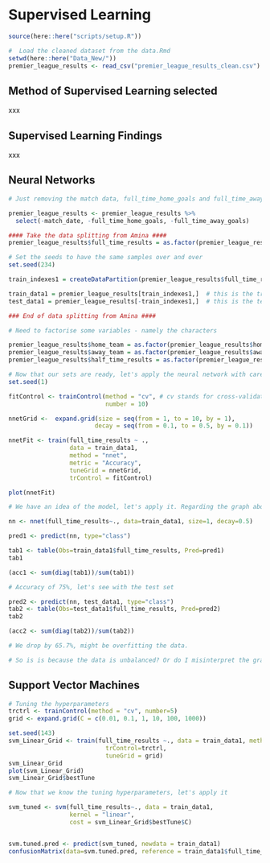 # Supervised Learning

```r
source(here::here("scripts/setup.R"))
```

```r
#  Load the cleaned dataset from the data.Rmd
setwd(here::here("Data_New/"))
premier_league_results <- read_csv("premier_league_results_clean.csv")
```

## Method of Supervised Learning selected

xxx

## Supervised Learning Findings

xxx

## Neural Networks

```r
# Just removing the match data, full_time_home_goals and full_time_away_goals

premier_league_results <- premier_league_results %>% 
  select(-match_date, -full_time_home_goals, -full_time_away_goals)

#### Take the data splitting from Amina ####
premier_league_results$full_time_results = as.factor(premier_league_results$full_time_results)

# Set the seeds to have the same samples over and over
set.seed(234)

train_indexes1 = createDataPartition(premier_league_results$full_time_results,p=0.8,list=FALSE)

train_data1 = premier_league_results[train_indexes1,]  # this is the training set
test_data1 = premier_league_results[-train_indexes1,]  # this is the test set

### End of data splitting from Amina ####

# Need to factorise some variables - namely the characters

premier_league_results$home_team = as.factor(premier_league_results$home_team)
premier_league_results$away_team = as.factor(premier_league_results$away_team)
premier_league_results$half_time_results = as.factor(premier_league_results$half_time_results)
```

```r
# Now that our sets are ready, let's apply the neural network with caret
set.seed(1)

fitControl <- trainControl(method = "cv", # cv stands for cross-validation 
                           number = 10)

nnetGrid <-  expand.grid(size = seq(from = 1, to = 10, by = 1),
                        decay = seq(from = 0.1, to = 0.5, by = 0.1))

nnetFit <- train(full_time_results ~ ., 
                 data = train_data1,
                 method = "nnet",
                 metric = "Accuracy",
                 tuneGrid = nnetGrid,
                 trControl = fitControl)

plot(nnetFit)
```

```r
# We have an idea of the model, let's apply it. Regarding the graph above, choose decay of 0.5 and size of 1 nodes.

nn <- nnet(full_time_results~., data=train_data1, size=1, decay=0.5)

pred1 <- predict(nn, type="class")

tab1 <- table(Obs=train_data1$full_time_results, Pred=pred1)
tab1

(acc1 <- sum(diag(tab1))/sum(tab1))

# Accuracy of 75%, let's see with the test set

pred2 <- predict(nn, test_data1, type="class")
tab2 <- table(Obs=test_data1$full_time_results, Pred=pred2)
tab2

(acc2 <- sum(diag(tab2))/sum(tab2))

# We drop by 65.7%, might be overfitting the data.

# So is is because the data is unbalanced? Or do I misinterpret the graph above.
```

## Support Vector Machines

```r
# Tuning the hyperparameters
trctrl <- trainControl(method = "cv", number=5)
grid <- expand.grid(C = c(0.01, 0.1, 1, 10, 100, 1000))

set.seed(143)
svm_Linear_Grid <- train(full_time_results ~., data = train_data1, method = "svmLinear",
                           trControl=trctrl,
                           tuneGrid = grid)
svm_Linear_Grid
plot(svm_Linear_Grid)
svm_Linear_Grid$bestTune
```

```r
# Now that we know the tuning hyperparameters, let's apply it

svm_tuned <- svm(full_time_results~., data = train_data1,
                 kernel = "linear",
                 cost = svm_Linear_Grid$bestTune$C)


svm.tuned.pred <- predict(svm_tuned, newdata = train_data1)
confusionMatrix(data=svm.tuned.pred, reference = train_data1$full_time_results)
```

